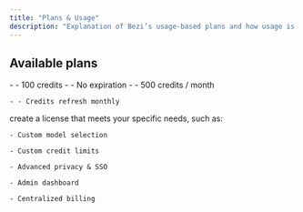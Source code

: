 ```yaml
---
title: "Plans & Usage"
description: "Explanation of Bezi’s usage-based plans and how usage is tracked"
---
```


## Available plans

<CardGroup cols={3}>
  <Card title="Trial">
    - - 100 credits
    - - No expiration
  </Card>
  <Card title="Paid">
    - - 500 credits / month


    - - Credits refresh monthly
  </Card>
  <Card title="Custom">
    create a license that meets your specific needs, such as:

    - Custom model selection

    - Custom credit limits

    - Advanced privacy & SSO

    - Admin dashboard

    - Centralized billing
  </Card>
</CardGroup>